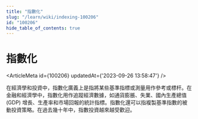 ```yaml
---
title: "指數化"
slug: "/learn/wiki/indexing-100206"
id: "100206"
hide_table_of_contents: true
---
```



# 指數化

<ArticleMeta id={100206} updatedAt={'2023-09-26 13:58:47'} />
<div className='border-solid border-b border-t-0 my-4 border-[var(--ifm-color-gray-300)]' />

在經濟學和投資中，指數化廣義上是指將某些基準指標或測量用作參考或標杆。在金融和經濟學中，指數化用作追蹤經濟數據，如通貨膨脹、失業、國內生產總值 (GDP) 增長、生產率和市場回報的統計指標。指數化還可以指複製基準指數的被動投資策略。在過去幾十年中，指數投資越來越受歡迎。
